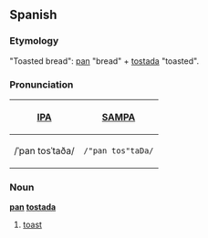 ==Spanish==
===Etymology===
"Toasted bread": [[pan]] "bread" + [[tostada]] "toasted".

===Pronunciation===
{| border=1 cellpadding=5
! [[w:IPA|IPA]] !! [[w:SAMPA|SAMPA]]
|-
| /ˈpan tosˈtaða/ || <tt>/"pan tos"taDa/</tt>
|}

===Noun===
'''[[pan]] [[tostada]]'''

# [[toast]]